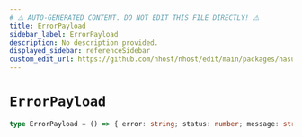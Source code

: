 ```yaml
---
# ⚠️ AUTO-GENERATED CONTENT. DO NOT EDIT THIS FILE DIRECTLY! ⚠️
title: ErrorPayload
sidebar_label: ErrorPayload
description: No description provided.
displayed_sidebar: referenceSidebar
custom_edit_url: https://github.com/nhost/nhost/edit/main/packages/hasura-storage-js/src/packages/hasura-storage-js/src/utils/types.ts#L4
---
```


# `ErrorPayload`

```ts
type ErrorPayload = () => { error: string; status: number; message: string }
```
